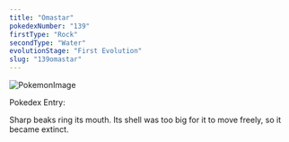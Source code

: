 ```yaml
---
title: "Omastar"
pokedexNumber: "139"
firstType: "Rock"
secondType: "Water"
evolutionStage: "First Evolution"
slug: "139omastar"
---
```


![PokemonImage](https://archives.bulbagarden.net/media/upload/thumb/6/66/0139Omastar.png/140px-0139Omastar.png)

Pokedex Entry:

Sharp beaks ring its mouth. Its shell was too big for it to move freely, so it became extinct.
